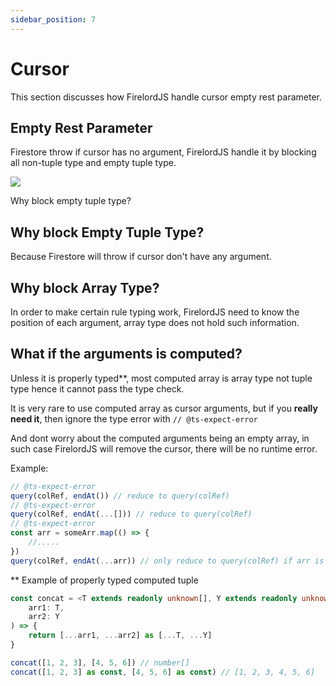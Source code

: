 ```yaml
---
sidebar_position: 7
---
```


# Cursor

This section discusses how FirelordJS handle cursor empty rest parameter.


## Empty Rest Parameter

Firestore throw if cursor has no argument, FirelordJS handle it by blocking all non-tuple type and empty tuple type.

<Image
	src="/firelord/cursor1.png"
	text="same behavior apply to all other cursors"
/>

Why block empty tuple type?

## Why block Empty Tuple Type?

Because Firestore will throw if cursor don't have any argument.

## Why block Array Type?

In order to make certain rule typing work, FirelordJS need to know the position of each argument, array type does not hold such information.

## What if the arguments is computed?

Unless it is properly typed\*\*, most computed array is array type not tuple type hence it cannot pass the type check.

It is very rare to use computed array as cursor arguments, but if you **really need it**, then ignore the type error with `// @ts-expect-error`

And dont worry about the computed arguments being an empty array, in such case FirelordJS will remove the cursor, there will be no runtime error.

Example:

```ts
// @ts-expect-error
query(colRef, endAt()) // reduce to query(colRef)
// @ts-expect-error
query(colRef, endAt(...[])) // reduce to query(colRef)
// @ts-expect-error
const arr = someArr.map(() => {
	//.....
})
query(colRef, endAt(...arr)) // only reduce to query(colRef) if arr is empty array
```

\*\* Example of properly typed computed tuple

```ts
const concat = <T extends readonly unknown[], Y extends readonly unknown[]>(
	arr1: T,
	arr2: Y
) => {
	return [...arr1, ...arr2] as [...T, ...Y]
}

concat([1, 2, 3], [4, 5, 6]) // number[]
concat([1, 2, 3] as const, [4, 5, 6] as const) // [1, 2, 3, 4, 5, 6]
```
